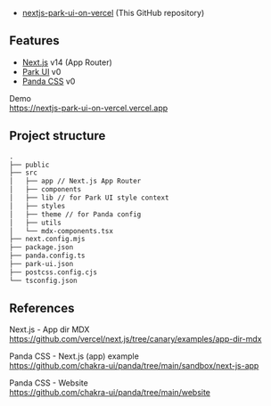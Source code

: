 - [nextjs-park-ui-on-vercel] (This GitHub repository)

## Features

- [Next.js] v14 (App Router)
- [Park UI] v0
- [Panda CSS] v0

Demo  
https://nextjs-park-ui-on-vercel.vercel.app

## Project structure

```txt
.
├── public
├── src
│   ├── app // Next.js App Router 
│   ├── components
│   ├── lib // for Park UI style context
│   ├── styles
│   ├── theme // for Panda config
│   ├── utils
│   └── mdx-components.tsx
├── next.config.mjs
├── package.json
├── panda.config.ts
├── park-ui.json
├── postcss.config.cjs
└── tsconfig.json
```

## References

Next.js - App dir MDX  
https://github.com/vercel/next.js/tree/canary/examples/app-dir-mdx

Panda CSS - Next.js (app) example  
https://github.com/chakra-ui/panda/tree/main/sandbox/next-js-app

Panda CSS - Website  
https://github.com/chakra-ui/panda/tree/main/website

[nextjs-park-ui-on-vercel]: https://github.com/cieloazul310/nextjs-park-ui-on-vercel
[Next.js]: https://nextjs.org/
[Park UI]: https://park-ui.com/
[Ark UI]: https://ark-ui.com/
[Panda CSS]: https://panda-css.com/
